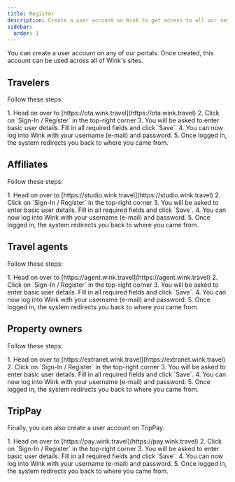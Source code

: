 ```yaml
---
title: Register
description: Create a user account on Wink to get access to all our services.
sidebar:
  order: 1
---
```



You can create a user account on any of our portals. Once created, this account can be used across all of Wink's sites.

## Travelers

Follow these steps:

<Steps>
1. Head on over to [https://ota.wink.travel](https://ota.wink.travel)
2. Click on `Sign-In / Register` in the top-right corner
3. You will be asked to enter basic user details. Fill in all required fields and click `Save`.
4. You can now log into Wink with your username (e-mail) and password.
5. Once logged in, the system redirects you back to where you came from.
</Steps>

## Affiliates

Follow these steps:

<Steps>
1. Head on over to [https://studio.wink.travel](https://studio.wink.travel)
2. Click on `Sign-In / Register` in the top-right corner
3. You will be asked to enter basic user details. Fill in all required fields and click `Save`.
4. You can now log into Wink with your username (e-mail) and password.
5. Once logged in, the system redirects you back to where you came from.
</Steps>

## Travel agents

Follow these steps:

<Steps>
1. Head on over to [https://agent.wink.travel](https://agent.wink.travel)
2. Click on `Sign-In / Register` in the top-right corner
3. You will be asked to enter basic user details. Fill in all required fields and click `Save`.
4. You can now log into Wink with your username (e-mail) and password.
5. Once logged in, the system redirects you back to where you came from.
</Steps>

## Property owners

Follow these steps:

<Steps>
1. Head on over to [https://extranet.wink.travel](https://extranet.wink.travel)
2. Click on `Sign-In / Register` in the top-right corner
3. You will be asked to enter basic user details. Fill in all required fields and click `Save`.
4. You can now log into Wink with your username (e-mail) and password.
5. Once logged in, the system redirects you back to where you came from.
</Steps>

## TripPay

Finally, you can also create a user account on TripPay:

<Steps>
1. Head on over to [https://pay.wink.travel](https://pay.wink.travel)
2. Click on `Sign-In / Register` in the top-right corner
3. You will be asked to enter basic user details. Fill in all required fields and click `Save`.
4. You can now log into Wink with your username (e-mail) and password.
5. Once logged in, the system redirects you back to where you came from.
</Steps>